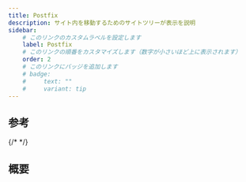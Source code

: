 ```yaml
---
title: Postfix
description: サイト内を移動するためのサイトツリーが表示を説明
sidebar:
    # このリンクのカスタムラベルを設定します
    label: Postfix
    # このリンクの順番をカスタマイズします（数字が小さいほど上に表示されます）
    order: 2
    # このリンクにバッジを追加します
    # badge:
    #     text: ""
    #     variant: tip
---
```



## 参考

<LinkCard
    title="Postfix 3系で追加された lookup table を試してみた"
    href="https://tech-lab.sios.jp/archives/17600"
/>

{/* <LinkPreview /> */}

<LinkPreview url="https://tech-lab.sios.jp/archives/17600" />

## 概要
